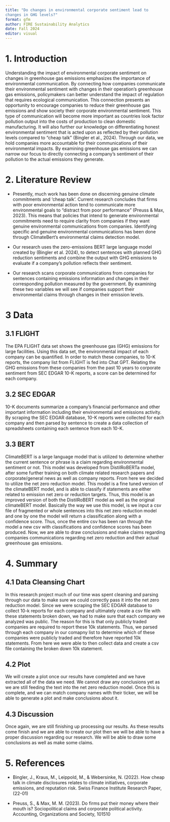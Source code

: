 ```yaml
---
title: "Do changes in environmental corporate sentiment lead to
changes in GHG levels?"
format: gfm
author: FIRE Sustainability Analytics
date: Fall 2024
editor: visual
---
```


# 1. Introduction

Understanding the impact of environmental corporate sentiment on changes in greenhouse gas emissions emphasizes the importance of environmental communication. By connecting how companies communicate their environmental sentiment with changes in their operation’s greenhouse gas emissions, policymakers can better understand the impact of regulation that requires ecological communication. This connection presents an opportunity to encourage companies to reduce their greenhouse gas emissions and show society their corporate environmental sentiment. This type of communication will become more important as countries look factor pollution output into the costs of production to clean domestic manufacturing. It will also further our knowledge on differentiating honest environmental sentiment that is acted upon as reflected by their pollution levels compared to “cheap talk” (Bingler et al., 2024). Through our data, we hold companies more accountable for their communications of their environmental impacts. By examining greenhouse gas emissions we can narrow our focus to directly connecting a company's sentiment of their pollution to the actual emissions they generate.

# 2. Literature Review

-   Presently, much work has been done on discerning genuine climate commitments and ‘cheap talk’. Current research concludes that firms with poor environmental action tend to communicate more environmental goals to “distract from poor performance” (Preuss & Max, 2023). This means that policies that intend to generate environmental commitments need to require clarity from companies if they want genuine environmental communications from companies. Identifying specific and genuine environmental communications has been done through ClimateBert’s environmental claims detection model.

-   Our research uses the zero-emissions BERT large language model created by (Bingler et al. 2024), to detect sentences with planned GHG reduction sentiments and combine the output with GHG emissions to evaluate if a company’s pollution reflects their sentiment.

-   Our research scans corporate communications from companies for sentences containing emissions information and changes in their corresponding pollution measured by the government. By examining these two variables we will see if companies support their environmental claims through changes in their emission levels.

# 3 Data

## 3.1 FLIGHT

The EPA FLIGHT data set shows the greenhouse gas (GHG) emissions for large facilities. Using this data set, the environmental impact of each company can be quantified. In order to match these companies, to 10-K reports, the company list from FLIGHT is fed into Chat GPT. Relating the GHG emissions from these companies from the past 10 years to corporate sentiment from SEC EDGAR 10-K reports, a score can be determined for each company.

## 3.2 SEC EDGAR

10-K documents summarize a company's financial performance and other important information including their environmental and emissions activity. By scraping the SEC EDGAR database, 10-K reports were collected for each company and then parsed by sentence to create a data collection of spreadsheets containing each sentence from each 10-K.

## 3.3 BERT

ClimateBERT is a large language model that is utilized to determine whether the current sentence or phrase is a claim regarding environmental sentiment or not. This model was developed from DistilRoBERTa model, after some further training on both climate related research papers and corporate/general news as well as company reports. From here we decided to utilize the net zero reduction model. This model is a fine tuned version of the climateBERT model, and is able to classify if statements are either related to emission net zero or reduction targets. Thus, this model is an improved version of both the DistilRoBERT model as well as the original climateBERT model. Basically the way we use this model, is we input a csv file of fragmented or whole sentences into this net zero reduction model and one by one the model will return a classification along with a confidence score. Thus, once the entire csv has been ran through the model a new csv with classifications and confidence scores has been produced. Now, we are able to draw conclusions and make claims regarding companies communications regarding net zero reduction and their actual greenhouse gas emissions.

# 4. Summary

## 4.1 Data Cleansing Chart
In this research project much of our time was spent cleaning and parsing through our data to make sure we could correctly pass it into the net zero reduction model. Since we were scraping the SEC EDGAR database to collect 10-k reports for each company and ultimately create a csv file with these statements broken down, we had to make sure that each company we analyzed was public. The reason for this is that only publicly traded companies are required to report these 10k statements. Thus, we parsed through each company in our comapny list to determine which of these companies were publicly traded and therefore have reported 10k statements. From here we were able to then collect data and create a csv file containing the broken down 10k statement.

## 4.2 Plot
We will create a plot once our results have completed and we have extracted all of the data we need. We cannot draw any conclusions yet as we are still feeding the text into the net zero reduction model. Once this is complete, and we can match company names with their ticker, we will be able to generate a plot and make conclusions about it. 

## 4.3 Discussion
Once again, we are still finishing up processing our results. As these results come finish and we are able to create our plot then we will be able to have a proper discussion regarding our research. We will be able to draw some conclusions as well as make some claims. 

# 5. References

-   Bingler, J., Kraus, M., Leippold, M., & Webersinke, N. (2022). How cheap talk in climate disclosures relates to climate initiatives, corporate emissions, and reputation risk. Swiss Finance Institute Research Paper, (22-01)

-   Preuss, S., & Max, M. M. (2023). Do firms put their money where their mouth is? Sociopolitical claims and corporate political activity. Accounting, Organizations and Society, 101510
